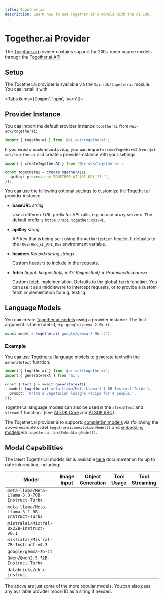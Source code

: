 ```yaml
---
title: Together.ai
description: Learn how to use Together.ai's models with the AI SDK.
---
```


# Together.ai Provider

The [Together.ai](https://together.ai) provider contains support for 200+ open-source models through the [Together.ai API](https://docs.together.ai/reference).

## Setup

The Together.ai provider is available via the `@ai-sdk/togetherai` module. You can
install it with

<Tabs items={['pnpm', 'npm', 'yarn']}>
  <Tab>
    <Snippet text="pnpm add @ai-sdk/togetherai" dark />
  </Tab>
  <Tab>
    <Snippet text="npm install @ai-sdk/togetherai" dark />
  </Tab>
  <Tab>
    <Snippet text="yarn add @ai-sdk/togetherai" dark />
  </Tab>
</Tabs>

## Provider Instance

You can import the default provider instance `togetherai` from `@ai-sdk/togetherai`:

```ts
import { togetherai } from '@ai-sdk/togetherai';
```

If you need a customized setup, you can import `createTogetherAI` from `@ai-sdk/togetherai`
and create a provider instance with your settings:

```ts
import { createTogetherAI } from '@ai-sdk/togetherai';

const togetherai = createTogetherAI({
  apiKey: process.env.TOGETHER_AI_API_KEY ?? '',
});
```

You can use the following optional settings to customize the Together.ai provider instance:

- **baseURL** _string_

  Use a different URL prefix for API calls, e.g. to use proxy servers.
  The default prefix is `https://api.together.xyz/v1`.

- **apiKey** _string_

  API key that is being sent using the `Authorization` header. It defaults to
  the `TOGETHER_AI_API_KEY` environment variable.

- **headers** _Record&lt;string,string&gt;_

  Custom headers to include in the requests.

- **fetch** _(input: RequestInfo, init?: RequestInit) => Promise&lt;Response&gt;_

  Custom [fetch](https://developer.mozilla.org/en-US/docs/Web/API/fetch) implementation.
  Defaults to the global `fetch` function.
  You can use it as a middleware to intercept requests,
  or to provide a custom fetch implementation for e.g. testing.

## Language Models

You can create [Together.ai models](https://docs.together.ai/docs/serverless-models) using a provider instance. The first argument is the model id, e.g. `google/gemma-2-9b-it`.

```ts
const model = togetherai('google/gemma-2-9b-it');
```

### Example

You can use Together.ai language models to generate text with the `generateText` function:

```ts
import { togetherai } from '@ai-sdk/togetherai';
import { generateText } from 'ai';

const { text } = await generateText({
  model: togetherai('meta-llama/Meta-Llama-3.1-8B-Instruct-Turbo'),
  prompt: 'Write a vegetarian lasagna recipe for 4 people.',
});
```

Together.ai language models can also be used in the `streamText` and `streamUI` functions (see [AI SDK Core](/docs/ai-sdk-core) and [AI SDK RSC](/docs/ai-sdk-rsc)).

The Together.ai provider also supports [completion models](https://docs.together.ai/docs/serverless-models#language-models) via (following the above example code) `togetherai.completionModel()` and [embedding models](https://docs.together.ai/docs/serverless-models#embedding-models) via `togetherai.textEmbeddingModel()`.

## Model Capabilities

The latest Together.ai models list is available [here](https://docs.together.ai/docs/serverless-models) documentation for up to date information, including:

| Model                                          | Image Input         | Object Generation   | Tool Usage          | Tool Streaming      |
| ---------------------------------------------- | ------------------- | ------------------- | ------------------- | ------------------- |
| `meta-llama/Meta-Llama-3.3-70B-Instruct-Turbo` | <Cross size={18} /> | <Cross size={18} /> | <Cross size={18} /> | <Cross size={18} /> |
| `meta-llama/Meta-Llama-3.1-8B-Instruct-Turbo`  | <Cross size={18} /> | <Cross size={18} /> | <Check size={18} /> | <Check size={18} /> |
| `mistralai/Mixtral-8x22B-Instruct-v0.1`        | <Cross size={18} /> | <Check size={18} /> | <Check size={18} /> | <Check size={18} /> |
| `mistralai/Mistral-7B-Instruct-v0.3`           | <Cross size={18} /> | <Check size={18} /> | <Check size={18} /> | <Check size={18} /> |
| `google/gemma-2b-it`                           | <Cross size={18} /> | <Cross size={18} /> | <Cross size={18} /> | <Cross size={18} /> |
| `Qwen/Qwen2.5-72B-Instruct-Turbo`              | <Cross size={18} /> | <Cross size={18} /> | <Cross size={18} /> | <Cross size={18} /> |
| `databricks/dbrx-instruct`                     | <Cross size={18} /> | <Cross size={18} /> | <Cross size={18} /> | <Cross size={18} /> |

<Note>
  The above are just some of the more popular models. You can also pass any
  available provider model ID as a string if needed.
</Note>
